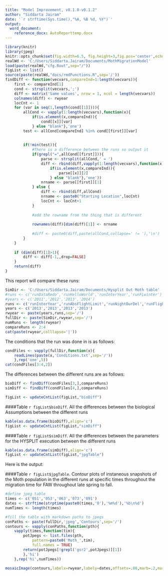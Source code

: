 ```yaml
---
title: "Model Improvement, v0.1.0-v0.1.2"
author: "Siddarta Jairam"
date: '`r strftime(Sys.time(),"%A, %B %d, %Y")`'
output: 
  word_document:
    reference_docx: AutoReporttemp.docx
---
```


```r
library(knitr)
library(jpeg)
knitr::opts_chunk$set(fig.width=6.5, fig.height=3,fig.pos='center',echo=FALSE,comment='>',dpi=800)
realWd <- 'C:/Users/Siddarta.Jairam/Documents/MothMigrationModel'
load(paste(realWd,"cfg.Rout",sep="/"))
figList <- list()
source(paste(realWd,"docs/rmdFunctions.R",sep='/'))
findDiff <- function(vecvars,compareInd=1:length(vecvars)){
	first <- compareInd[1]
	cond <- strsplit(vecvars,';')
	diff <- matrix('Same values', nrow = 1, ncol = length(vecvars))
	colnames(diff) <- rwyear
	locCnt <- 1 
	for (var in seq(1,length(cond[[1]]))){
		allCond <- vapply(1:length(vecvars),function(x){
			if(is.element(x,compareInd)){
				cond[[x]][var]
			} else "blank"},'one')
		test <- allCond[compareInd] %in% cond[[first]][var]
		
			
		if(!min(test)){
			#There is a difference between the runs so output it
			if(grepl("=",allCond[[first]])){
				parse <- strsplit(allCond,' = ')
				diff <- rbind(diff,vapply(1:length(vecvars),function(x){
					if(is.element(x,compareInd)){
						parse[[x]][2]
					} else "blank"},'one'))
				nrname <- parse[[first]][1]
			} else {
				diff <- rbind(diff,allCond)
				nrname <- paste0("Starting Location",locCnt)
				locCnt <- locCnt+1
			}
			
			#add the rowname from the thing that is different
			
			rownames(diff)[dim(diff)[1]] <- nrname
			
			#diff <- paste0(diff,paste(allCond,collapse=' != '),'\n')
		}
	}
	
	if (dim(diff)[1]>1){ 
		diff <- diff[-1,,drop=FALSE]
	}
	return(diff)
}
```

This report will compare these runs:

```r
SimDir <- 'C:/Users/Siddarta.Jairam/Documents/Hysplit Out Moth table'
#runs <- c('runDataRedo','runHelloWorld','runInterYear','runFLwinter')
#years <- c('2011','2012','2013','2014')
runs <- c('runInterYear','runAbsFlightLimit','runNightDurDel','runFlightAndNight')
years <- c('2013','2013','2013','2013')
rwyear <- paste(years,runs,sep='/')
fullDir <- paste(SimDir,rwyear,sep='/')
numRuns <- length(rwyear)
compareRuns <- 2:4
cat(paste(rwyear,colllapse='|'))
```

The conditions that the run was done in is as follows:

```r
condFiles <- vapply(fullDir,function(x){
	readLines(paste(x,'Conditions.txt',sep='/'))
	},rep('one',5))
cat(condFiles[3:4,2])
```

The differences between the different runs are as follows:

```r
bioDiff <- findDiff(condFiles[3,],compareRuns)
simDiff <- findDiff(condFiles[4,],compareRuns)

figList <- updateCntList(figList,"bioDiff")
```

####Table `r figList$bioDiff`. All the differences between the biological Assumptions between the different runs
```r
kable(as.data.frame(bioDiff),align='c')
figList <- updateCntList(figList,"simDiff")
```

####Table `r figList$simDiff`. All the differences between the parameters for the HYSPLIT execution between the different runs
```r
kable(as.data.frame(simDiff),align='c')
figList <- updateCntList(figList,"jpgTable")
```

Here is the output:

####Table `r figList$jpgTable`. Contour plots of instaneous snapshots of the Moth population in the different runs at specific times throughout the migration time for FAW throughout late spring to fall.
```r
#define jpeg table
times <- c('051','053','063','073','091')
dates <- strftime(strptime(paste0(times,'0'),'%m%d'),'%b\n%d')
numTimes <- length(times)

#fill the table with markdown paths to jpegs
conPaths <- paste(fullDir,'jpeg','Contours',sep='/')
contours <- vapply(conPaths,function(pth){
	vapply(times,function(tim){
		potJpegs <- list.files(pth,
			pattern=paste0('Moth_',tim),
			full.names = TRUE)
		return(potJpegs[!grepl('gsr2',potJpegs)][1])
		},'hi')
	},rep('hi',numTimes))

mosaicImage(contours,labelx=rwyear,labely=dates,offsetx=.08,marb=.2,marl=.11)
```
